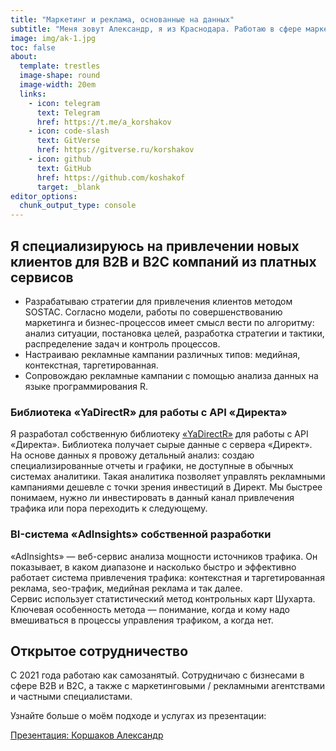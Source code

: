 ```yaml
---
title: "Маркетинг и реклама, основанные на данных"
subtitle: "Меня зовут Александр, я из Краснодара. Работаю в сфере маркетинга и рекламы с 2017 года"
image: img/ak-1.jpg
toc: false
about: 
  template: trestles 
  image-shape: round
  image-width: 20em
  links: 
    - icon: telegram
      text: Telegram
      href: https://t.me/a_korshakov
    - icon: code-slash
      text: GitVerse
      href: https://gitverse.ru/korshakov
    - icon: github
      text: GitHub
      href: https://github.com/koshakof
      target: _blank
editor_options: 
  chunk_output_type: console
---
```


## Я специализируюсь на привлечении новых клиентов для В2В и В2С компаний из платных сервисов

- Разрабатываю стратегии для привлечения клиентов методом SOSTAC. Согласно модели, работы по совершенствованию маркетинга и бизнес-процессов имеет смысл вести по алгоритму: анализ ситуации, постановка целей, разработка стратегии и тактики, распределение задач и контроль процессов.  
- Настраиваю рекламные кампании различных типов: медийная, контекстная, таргетированная.  
- Сопровождаю рекламные кампании с помощью анализа данных на языке программирования R.  

### Библиотека «YaDirectR» для работы с API «Директа»

Я разработал собственную библиотеку [«YaDirectR»](https://gitverse.ru/korshakov/yadirectr) для работы с API «Директа». Библиотека получает сырые данные с сервера «Директ». На основе данных я провожу детальный анализ: создаю специализированные отчеты и графики, не доступные в обычных системах аналитики. Такая аналитика позволяет управлять рекламными кампаниями дешевле с точки зрения инвестиций в Директ. Мы быстрее понимаем, нужно ли инвестировать в данный канал привлечения трафика или пора переходить к следующему.  

### BI-система «AdInsights» собственной разработки

«AdInsights» — веб-сервис анализа мощности источников трафика. Он показывает, в каком диапазоне и насколько быстро и эффективно работает система привлечения трафика: контекстная и таргетированная реклама, seo-трафик, медийная реклама и так далее.  
Сервис использует статистический метод контрольных карт Шухарта. Ключевая особенность метода — понимание, когда и кому надо вмешиваться в процессы управления трафиком, а когда нет.  

## Открытое сотрудничество

С 2021 года работаю как самозанятый. Сотрудничаю с бизнесами в сфере B2B и B2C, а также с маркетинговыми / рекламными агентствами и частными специалистами.

Узнайте больше о моём подходе и услугах из презентации:

[Презентация: Коршаков Александр](/about/korshakov.qmd){target="_blank"}
